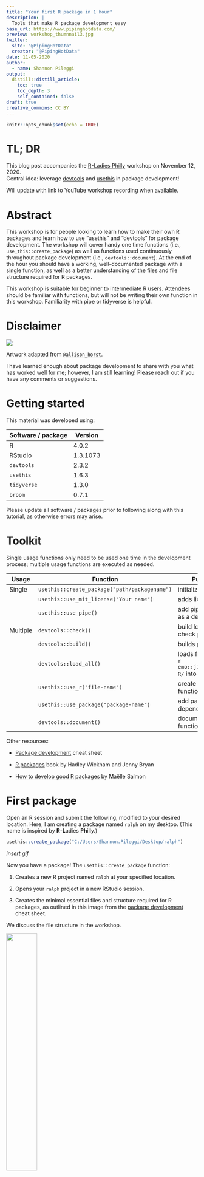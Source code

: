 ```yaml
---
title: "Your first R package in 1 hour"
description: |
  Tools that make R package development easy
base_url: https://www.pipinghotdata.com/
preview: workshop_thumnnail3.jpg
twitter:
  site: "@PipingHotData"
  creator: "@PipingHotData"
date: 11-05-2020
author:
  - name: Shannon Pileggi
output:
  distill::distill_article:
    toc: true
    toc_depth: 3
    self_contained: false
draft: true
creative_commons: CC BY
---
```


```r
knitr::opts_chunk$set(echo = TRUE)
```


# TL; DR

This blog post accompanies the [R-Ladies Philly](https://www.rladiesphilly.org/) workshop on November 12, 2020.  
Central idea: leverage [devtools](https://github.com/r-lib/devtools) and [usethis](https://usethis.r-lib.org/) in package development!

<aside>
Will update with link to YouTube workshop recording when available.
</aside>

# Abstract

This workshop is for people looking to learn how to make their own R packages and learn how to use “usethis” and “devtools” for package development. The workshop will cover handy one time functions (i.e., `use_this::create_package`) as well as functions used continuously throughout package development (i.e., `devtools::document`). At the end of the hour you should have a working, well-documented package with a single function, as well as a better understanding of the files and file structure required for R packages.

This workshop is suitable for beginner to intermediate R users. Attendees should be familiar with functions, but will not be writing their own function in this workshop. Familiarity with pipe or tidyverse is helpful.

# Disclaimer

![](rollercoaster_package.PNG)

<aside>
Artwork adapted from [`@allison_horst`](https://twitter.com/allison_horst?lang=en).
</aside>

I have learned enough about package development to share with you what has worked
well for me; however, I am still learning!  Please reach out if you
have any comments or suggestions.

# Getting started

This material was developed using:

| Software / package  | Version               |
|---------------------|-----------------------|
| R                   | 4.0.2                 | 
| RStudio             | 1.3.1073              | 
| `devtools`          | 2.3.2                 | 
| `usethis`           | 1.6.3                 |
| `tidyverse`         | 1.3.0                 |
| `broom`             | 0.7.1

Please update all software / packages prior to following along with this tutorial, as otherwise errors may arise.

# Toolkit

Single usage functions only need to be used one time in the development process;
multiple usage functions are executed as needed.

::: l-body-outset
| Usage    | Function                                       | Purpose                           |
|----------|------------------------------------------------|-----------------------------------|
| Single   | `usethis::create_package("path/packagename")`  | initialize package                | 
|          | `usethis::use_mit_license("Your name")`        | adds license                      |
|          | `usethis::use_pipe()`                          | add pipe function as a dependency |
| Multiple | `devtools::check()`                            | build locally and check package   |
|          | `devtools::build()`                            | builds package                    |
|          | `devtools::load_all()`                         | loads functions in `r emo::ji("folder")` `R/` into memory    |
|          | `usethis::use_r("file-name")`                  | create R script for function      |
|          | `usethis::use_package("package-name")`         | add package dependency            |
|          | `devtools::document()`                         | document a function               |
:::

Other resources:

* [Package development](https://rawgit.com/rstudio/cheatsheets/master/package-development.pdf) cheat sheet

* [R packages](https://r-pkgs.org/) book by Hadley Wickham and Jenny Bryan

* [How to develop good R packages](https://masalmon.eu/2017/12/11/goodrpackages/) by Maëlle Salmon

# First package

Open an R session and submit the following, modified to your desired location.  Here,
I am creating a package named `ralph` on my desktop. (This name is inspired by **R**-**L**adies **Ph**illy.) 

```r
usethis::create_package("C:/Users/Shannon.Pileggi/Desktop/ralph")
```

_insert gif_

Now you have a package!  The `usethis::create_package` function:

1. Creates a new R project named `ralph` at your specified location.

2. Opens your `ralph` project in a new RStudio session.

3. Creates the minimal essential files and structure required for R packages, as outlined in this image from the [package development](https://rawgit.com/rstudio/cheatsheets/master/package-development.pdf) cheat sheet.

<aside>
We discuss the file structure in the workshop.
</aside>

![](package_structure.PNG){width=40%}



# First check

Now that we have a package, let's check it.  Submitting [`devtools::check()`](https://r-pkgs.org/r-cmd-check.html) updates package documentation, builds the package, and submits over 50 checks for metadata, structure, R code, documentation, and more! 

```r
devtools::check()
```

This can take a while to run, depending on how big your package is.  It
is helpful to run *frequently*, especially if you are planning
on submitting to CRAN.  But even for internal packages, it is still
good practice.  

_insert gif or screenshot_

Our first check results in a single warning - that our package needs a license.  You can see this in the description file:

_insert screenshot_

To fix this, add the [license](https://r-pkgs.org/description.html#description-license) of your choice.  A standard go-to recommendation is the MIT license.  

```r
usethis::use_mit_license("Your name")
```

This updates the description file, as well as creates two new license files in your project that you never have to touch.

_insert screenshot_

You can go back and complete the remaining [description](https://r-pkgs.org/description.html#description-license) fields later.  For now, re-submit 

```r
devtools::check()
```

and now our package is error, warning, and note free.

_insert screenshot_

# First function

### Create

```r
compute_corr <- function(data, var1, var2){
  
  cor.test(x = data[[var1]], y = data[[var2]]) %>% 
    # tidy up results ----
    broom::tidy() %>% 
    # retain and rename relevant bits ----
    dplyr::select(
      correlation = estimate, 
      pval = p.value
    )
  
}
```

The `compute_corr` function is a wrapper for `cor.test` to produce tidy output for Pearson's correlation estimate (along with a p-value) to quantify the linear relationship between two quantitative variables. Let's add the `compute_corr` function to `ralph`.

```r
usethis::use_r("compute_corr")
```

This creates a blank R script named `compute_corr.R` located in `R/` folder.  It is convention that your function name and R script name are the *same*.

Copy and paste the function to the blank R script.

_insert screenshot_

Voila!

### Execute

Take your function for a [test drive](https://r-pkgs.org/workflows101.html#load-all) with `devtool::load_all` ("arguably the most important part of the devtools workflow").

```r
devtools::load_all()
```

This places your function in local memory so that you may tinker and confirm its 
execution.  Let's give it a try.

```r
library(tidyverse)
```


```r
compute_corr(mpg, "cty", "hwy")
```

Now we have confirmed our function is working as intended.

### Document

Next [document](https://r-pkgs.org/man.html) the `compute_corr` function using the Roxygen skeleton. You can add this two ways:

1. `Code -> Insert Roxygen Skeleton`, or 

2. `Cntrl + Alt + Shift + R`

Now you should see this:

_insert image_

where we now have a skeleton to fill in.  Note that the three arguments
in our function (`data`, `var1`, `var2`) were automatically detected.  Update the documentation as follows:


```r
#' Computes a tidy correlation
#'
#' @param data input data set
#' @param var1 a quoted character string for the name of variable 1
#' @param var2 a quoted character string for the name of variable 2
#'
#' @return A tibble with the Pearson correlation and the p-value
#' @export
#'
#' @examples
#' compute_corr(data = mtcars, var1 = "hp", var2 = "mpg")
```


_insert screenshot_

Now submit

```r
devtools::document()
```

This did a LOT of work for you!

_insert screenshot_

1. The `man` folder (short for `manual`) has been created in your package.

2. The `man` folder now contains a file called `compute_corr.Rd`.  This is the documentation for your function; you *never* edit this manually.

3. Your `NAMESPACE` also now says that we have a function in your package to export. 

We can preview the documentation with:

```r
?compute_corr
```

_insert screenshot_

If you want to modify your documentation, make the changes in the Roxygen skeleton in `compute_corr.R` and then resubmit `devtools::document()`.


### Check

Now submit 

```r
devtools::check()
```

and you'll see that we have some concerns.

_insert screenshot_

This is because our `compute_corr` depends on functions from other packages, such as:

1. The pipe function ` %>%` from the `magrittr` package.

2. The `tidy` function from the `broom` package.

3. The `select` function from the `dplyr` package.

### Dependencies

We can fix these errors by specifying the [dependencies](https://r-pkgs.org/description.html#dependencies) in the `compute_corr` function.  

**1. Package dependencies**

To specify a _package_ dependency, the name of the package needs to be listed in the `DESCRIPTION` file.  This can be automatically done for you by submitting

```r
usethis::use_package("broom")
usethis::use_package("dplyr")
```
 

_insert screenshot_

**2. Functions within packages**

There are three ways you can specify functions within packages as a dependency.  

1. Use the `::` notation within your function, as in `broom::tidy`.

2. In the Roxygen section of your function, use `@importFrom pkg fun1 fun2` - if you prefer this over using `::`.

3. In the Roxygen section of your function, `@import pkg` - imports all functions from a package; use sparingly/wisely as this may make your package bulkier.

**Special case** The pipe (`%>%`) is a special case. This is a function from the `magrittr` package.  The easiest way to include the pipe is

```r
usethis::use_pipe()  # step 1 ----
devtools::document() # step 2 ----
```

Here, step 1 creates `utils-pipe.R` in your `R` folder, and step 2 adds the pipe to your `NAMESPACE` file.

_insert screenshot_

Now let's run the check again:

```r
devtools::check()
```

Can you diagnose the note this time? What steps would you take to correct it?  I'm saving this for discussion in the 
workshop.^[We missed specifying an additional package dependency in the `compute_corr` function - that the `cor.test` function is from the `stats` package. 
Update the `compute_corr` function with `stats::cor.test`, and then `devtools::check()` again.] 


_insert screenshot_

# Installing your package

Open a new R session.  Install your package from your local directory, load your
package, and execute your functions. 

```r
# install package ----
devtools::install("C:/Users/Shannon.Pileggi/Desktop/ralph")

# load package ----
library(ralph)
```


```r
# test function ----
compute_corr(data = mtcars, var1 = "hp", var2 = "mpg")
```


# Summary 

I hope you feel empowered to start developing your own packages now! We went 
through many of these steps one time only; however, in the development process,
many of these step are iterative and need to be repeated. Here is a re-cap of our steps, although
your work flow may differ. Starred steps should be done often.

::: l-body-outset
| Action                           | How                                       |
|-----------------------------------------|----------------------------------------------|
|  1. Load development packages.          | `library(usethis)`, `library(devtools)`      | 
|  2. Create new package.                 | `usethis::create_package("path/packagename")`|
|  3. Check build.*                       | `devtools::check()`                          | 
|  4. Add a license.                      | `usethis::use_mit_license("Your name")`      |
|  5. Check build.*                       | `devtools::check()`                          |
|  6. Create a new function.              | `usethis::use_r("function-name")`            |
|  7. Test drive function.*               | `devtools::load_all()`                       |
|  8. Insert Roxygen skeleton.            | `Menu -> Code -> Insert Roxygen Skeleton`    |
|  9. Document package.*                  | `devtools::document()`                       |
| 10. Check build.*                       | `devtools::check()`                          |
| 11. Specify package dependencies.       | `usethis::use_package("package-name")`       |
| 12. Specify functions within packages.  | `package::function`                          |
| 13. Document package.*                  | `devtools::document()`                       |
| 14. Check build.*                       | `devtools::check()`                          |
:::


# Acknowledgements

Thank you [R-Ladies Philly](https://www.rladiesphilly.org/) for hosting this workshop!  [Chun Su](https://learniningwithsckinta.netlify.app/) kindly created the thumbnail image for this workshop.  <insert name(s)> provided feedback on this post and the workshop content. I learned much of this content from 
attending the rstudio::conf2020 [Building Tidy Tools](https://github.com/rstudio-conf-2020/build-tidy-tools) workshop co-instructed by Charlotte Wickham and Hadley Wickham.  Shout out to Hillary Parker for showing us [how to build packages from scratch in 2014](https://hilaryparker.com/2014/04/29/writing-an-r-package-from-scratch/).